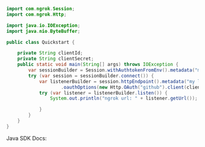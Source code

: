 ```java
import com.ngrok.Session;
import com.ngrok.Http;

import java.io.IOException;
import java.nio.ByteBuffer;

public class Quickstart {

    private String clientId;
    private String clientSecret;
    public static void main(String[] args) throws IOException {
        var sessionBuilder = Session.withAuthtokenFromEnv().metadata("my session");
        try (var session = sessionBuilder.connect()) {
            var listenerBuilder = session.httpEndpoint().metadata("my listener")
                    .oauthOptions(new Http.OAuth("github").client(clientId,clientSecret).scope("repo").scope("user"));
            try (var listener = listenerBuilder.listen()) {
                System.out.println("ngrok url: " + listener.getUrl());

            }
        }
    }
}

```
Java SDK Docs:


